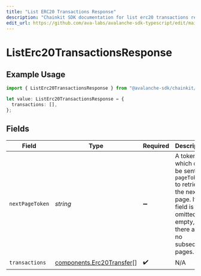 ```yaml
---
title: "List ERC20 Transactions Response"
description: "Chainkit SDK documentation for list erc20 transactions response"
edit_url: https://github.com/ava-labs/avalanche-sdk-typescript/edit/main/chainkit/docs/models/components/listerc20transactionsresponse.md
---
```


# ListErc20TransactionsResponse

## Example Usage

```typescript
import { ListErc20TransactionsResponse } from "@avalanche-sdk/chainkit/models/components";

let value: ListErc20TransactionsResponse = {
  transactions: [],
};
```

## Fields

| Field                                                                                                                                  | Type                                                                                                                                   | Required                                                                                                                               | Description                                                                                                                            |
| -------------------------------------------------------------------------------------------------------------------------------------- | -------------------------------------------------------------------------------------------------------------------------------------- | -------------------------------------------------------------------------------------------------------------------------------------- | -------------------------------------------------------------------------------------------------------------------------------------- |
| `nextPageToken`                                                                                                                        | *string*                                                                                                                               | :heavy_minus_sign:                                                                                                                     | A token, which can be sent as `pageToken` to retrieve the next page. If this field is omitted or empty, there are no subsequent pages. |
| `transactions`                                                                                                                         | [components.Erc20Transfer](https://github.com/ava-labs/avalanche-sdk-typescript/blob/main/chainkit/models/components/erc20transfer.md)[]                                                                 | :heavy_check_mark:                                                                                                                     | N/A                                                                                                                                    |